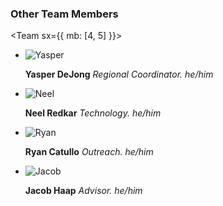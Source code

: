 

<Container>

### Other Team Members

<Team sx={{ mb: [4, 5] }}>

- ![Yasper](./static/profiles/yasper.jpg.png)

  **Yasper DeJong** _Regional Coordinator. he/him_

- ![Neel](https://cdn.glitch.com/747f5921-6fdc-45db-8eaa-ac12523e0e6c%2Fneel.jpg?v=1566231402477)

  **Neel Redkar** _Technology. he/him_

- ![Ryan](https://angelhacks.org/static/profiles/ryan.jpg)

  **Ryan Catullo** _Outreach. he/him_

- ![Jacob](https://angelhacks.org/static/profiles/jacob.jpeg)

  **Jacob Haap** _Advisor. he/him_

</Team>

</Container>